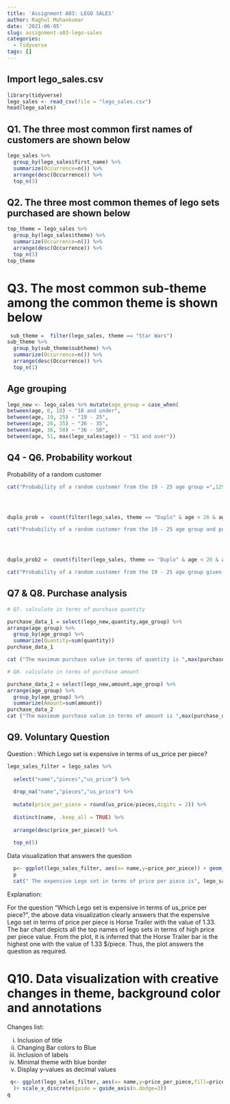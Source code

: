 ```yaml
---
title: 'Assignment A03: LEGO SALES'
author: Raghul Mohankumar
date: '2021-06-05'
slug: assignment-a03-lego-sales
categories:
  - Tidyverse
tags: []
---
```



## Import lego_sales.csv


```r

library(tidyverse)
lego_sales <- read_csv(file = "lego_sales.csv")
head(lego_sales)
```

## Q1. The three most common first names of customers are shown below

```r

lego_sales %>% 
  group_by(lego_sales$first_name) %>%
  summarize(Occurrence=n()) %>%
  arrange(desc(Occurrence)) %>%
  top_n(3)
```

## Q2. The three most common themes of lego sets purchased are shown below
```r

top_theme = lego_sales %>% 
  group_by(lego_sales$theme) %>%
  summarize(Occurrence=n()) %>%
  arrange(desc(Occurrence)) %>%
  top_n(3)
top_theme
```

# Q3. The most common sub-theme among the common theme is shown below

```r
 
 sub_theme =  filter(lego_sales, theme == "Star Wars")
sub_theme %>% 
  group_by(sub_theme$subtheme) %>%
  summarize(Occurrence=n()) %>%
  arrange(desc(Occurrence)) %>%
  top_n(1)
```

## Age grouping
```r

lego_new <- lego_sales %>% mutate(age_group = case_when(
between(age, 0, 18) ~ "18 and under",
between(age, 19, 25) ~ "19 - 25",
between(age, 26, 35) ~ "26 - 35",
between(age, 36, 50) ~ "36 - 50",
between(age, 51, max(lego_sales$age)) ~ "51 and over"))
```

## Q4 - Q6. Probability  workout

Probability of a random customer

```r



cat("Probability of a random customer from the 19 - 25 age group =",129/nrow(lego_sales))




duplo_prob =  count(filter(lego_sales, theme == "Duplo" & age < 26 & age > 18))/nrow(lego_sales)

cat("Probability of a random customer from the 19 - 25 age group and purchased a Duplo theme set =",duplo_prob$n)




duplo_prob2 =  count(filter(lego_sales, theme == "Duplo" & age < 26 & age > 18))/count(filter(lego_sales, theme == "Duplo"))

cat("Probability of a random customer from the 19 - 25 age group given they purchased a Duplo theme set =",duplo_prob2$n)


```

## Q7 & Q8. Purchase analysis

```r

# Q7. calculate in terms of purchase quantity

purchase_data_1 = select(lego_new,quantity,age_group) %>%
arrange(age_group) %>%
  group_by(age_group) %>%
  summarize(Quantity=sum(quantity)) 
purchase_data_1

cat ("The maximum purchase value in terms of quantity is ",max(purchase_data_1$Quantity), "by the age group of 36 to 50")

# Q8. calculate in terms of purchase amount

purchase_data_2 = select(lego_new,amount,age_group) %>%
arrange(age_group) %>%
  group_by(age_group) %>%
  summarize(Amount=sum(amount)) 
purchase_data_2
cat ("The maximum purchase value in terms of amount is ",max(purchase_data_2$Amount), "by the age group of 36 to 50")
```

## Q9. Voluntary Question

Question : Which Lego set is expensive in terms of us_price per piece?

```r
lego_sales_filter = lego_sales %>% 
  
  select("name","pieces","us_price") %>%
  
  drop_na("name","pieces","us_price") %>%
  
  mutate(price_per_piece = round(us_price/pieces,digits = 2)) %>%
  
  distinct(name, .keep_all = TRUE) %>%
  
  arrange(desc(price_per_piece)) %>%
  
  top_n(5)

```

Data visualization that answers the question

```r


  p<- ggplot(lego_sales_filter, aes(x= name,y=price_per_piece)) + geom_col(width = 0.5) +  scale_x_discrete(guide = guide_axis(n.dodge=3))
  p
  cat(" The expensive Lego set in terms of price per piece is", lego_sales_filter$name[1],"with the value of",max(lego_sales_filter$price_per_piece))
```

Explanation:

For the question "Which Lego set is expensive in terms of us_price per piece?", the above data visualization clearly answers that the expensive Lego set in terms of price per piece is Horse Trailer with the value of 1.33. The bar chart depicts all the top names of lego sets in terms of high price per piece value. From the plot, it is inferred that the Horse Trailer bar is the highest one with the value of 1.33 $/piece. Thus, the plot answers the question as required.


# Q10. Data visualization with creative changes in theme, background color and annotations 

Changes list:

i)   Inclusion of title
ii)  Changing Bar colors to Blue
iii) Inclusion of labels
iv)  Minimal theme with blue border
v)   Display y-values as decimal values


```r
 q<- ggplot(lego_sales_filter, aes(x= name,y=price_per_piece,fill=price_per_piece)) +  ggtitle("Price per piece plot")+ geom_col(width = 0.5) + geom_text(aes(label = price_per_piece), vjust = -0.2, colour = "blue", position = position_dodge(width = 0.7)) + theme_dark() + theme_minimal() + theme(panel.background = element_rect(colour = "blue"), plot.title=element_text( hjust=0.6, vjust=0.5, face='bold')
  )+ scale_x_discrete(guide = guide_axis(n.dodge=3))
q

```


